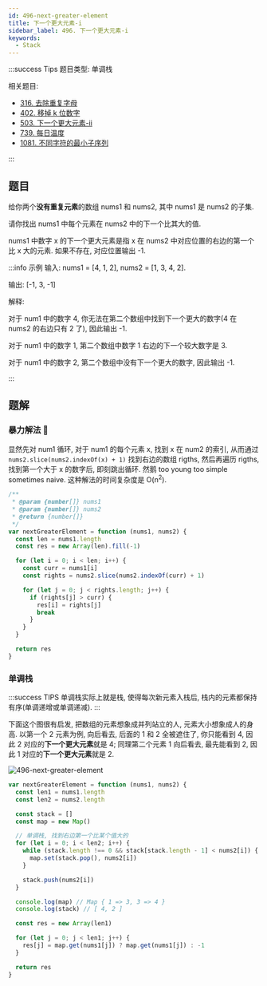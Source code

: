 ```yaml
---
id: 496-next-greater-element
title: 下一个更大元素-i
sidebar_label: 496. 下一个更大元素-i
keywords:
  - Stack
---
```


:::success Tips
题目类型: 单调栈

相关题目:

- [316. 去除重复字母](/leetcode/medium/316-remove-duplicate-letters)
- [402. 移掉 k 位数字](/leetcode/medium/402-remove-kdigits)
- [503. 下一个更大元素-ii](/leetcode/medium/503-next-greater-elements)
- [739. 每日温度](/leetcode/medium/739-daily-temperatures)
- [1081. 不同字符的最小子序列](/leetcode/medium/1081-smallest-subsequence)

:::

## 题目

给你两个**没有重复元素**的数组 nums1 和 nums2, 其中 nums1 是 nums2 的子集.

请你找出 nums1 中每个元素在 nums2 中的下一个比其大的值.

nums1 中数字 x 的下一个更大元素是指 x 在 nums2 中对应位置的右边的第一个比 x 大的元素. 如果不存在, 对应位置输出 -1.

:::info 示例
输入: nums1 = [4, 1, 2], nums2 = [1, 3, 4, 2].

输出: [-1, 3, -1]

解释:

对于 num1 中的数字 4, 你无法在第二个数组中找到下一个更大的数字(4 在 nums2 的右边只有 2 了), 因此输出 -1.

对于 num1 中的数字 1, 第二个数组中数字 1 右边的下一个较大数字是 3.

对于 num1 中的数字 2, 第二个数组中没有下一个更大的数字, 因此输出 -1.

:::

## 题解

### 暴力解法 🐸

显然先对 num1 循环, 对于 num1 的每个元素 x, 找到 x 在 num2 的索引, 从而通过 `nums2.slice(nums2.indexOf(x) + 1)` 找到右边的数组 rigths, 然后再遍历 rigths, 找到第一个大于 x 的数字后, 即刻跳出循环. 然鹅 too young too simple sometimes naive. 这种解法的时间复杂度是 O(n<sup>2</sup>).

```ts
/**
 * @param {number[]} nums1
 * @param {number[]} nums2
 * @return {number[]}
 */
var nextGreaterElement = function (nums1, nums2) {
  const len = nums1.length
  const res = new Array(len).fill(-1)

  for (let i = 0; i < len; i++) {
    const curr = nums1[i]
    const rights = nums2.slice(nums2.indexOf(curr) + 1)

    for (let j = 0; j < rights.length; j++) {
      if (rights[j] > curr) {
        res[i] = rights[j]
        break
      }
    }
  }

  return res
}
```

### 单调栈

:::success TIPS
单调栈实际上就是栈, 使得每次新元素入栈后, 栈内的元素都保持有序(单调递增或单调递减).
:::

下面这个图很有启发, 把数组的元素想象成并列站立的人, 元素大小想象成人的身高. 以第一个 2 元素为例, 向后看去, 后面的 1 和 2 全被遮住了, 你只能看到 4, 因此 2 对应的**下一个更大元素**就是 4; 同理第二个元素 1 向后看去, 最先能看到 2, 因此 1 对应的**下一个更大元素**就是 2.

![496-next-greater-element](../../static/img/496-next-greater-element.jpeg)

```ts
var nextGreaterElement = function (nums1, nums2) {
  const len1 = nums1.length
  const len2 = nums2.length

  const stack = []
  const map = new Map()

  // 单调栈, 找到右边第一个比某个值大的
  for (let i = 0; i < len2; i++) {
    while (stack.length !== 0 && stack[stack.length - 1] < nums2[i]) {
      map.set(stack.pop(), nums2[i])
    }

    stack.push(nums2[i])
  }

  console.log(map) // Map { 1 => 3, 3 => 4 }
  console.log(stack) // [ 4, 2 ]

  const res = new Array(len1)

  for (let j = 0; j < len1; j++) {
    res[j] = map.get(nums1[j]) ? map.get(nums1[j]) : -1
  }

  return res
}
```
